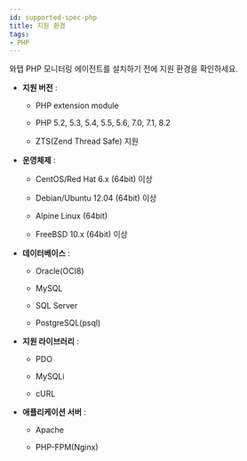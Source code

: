 ```yaml
---
id: supported-spec-php
title: 지원 환경
tags:
- PHP
---
```


와탭 PHP 모니터링 에이전트를 설치하기 전에 지원 환경을 확인하세요.

* **지원 버전** :

    * PHP extension module
    
    * PHP 5.2, 5.3, 5.4, 5.5, 5.6, 7.0, 7.1, 8.2
    
    * ZTS(Zend Thread Safe) 지원


* **운영체제** :

    * CentOS/Red Hat 6.x (64bit) 이상
    
    * Debian/Ubuntu 12.04 (64bit) 이상
    
    * Alpine Linux (64bit)
    
    * FreeBSD 10.x (64bit) 이상

* **데이터베이스** :

    * Oracle(OCI8)
    
    * MySQL
    
    * SQL Server
    
    * PostgreSQL(psql)

* **지원 라이브러리** :

    * PDO
    
    * MySQLi
    
    * cURL

* **애플리케이션 서버** :

    * Apache
    
    * PHP-FPM(Nginx)    

<!-- ## PHP 모니터링 에이전트 지원 환경 -->
<!-- 
<Tabs>
  <TabItem value="php-vs" label="PHP 버전" default>
  <ul>
        <li>PHP extension module</li>
        <li>PHP 5.2, 5.3, 5.4, 5.5, 5.6, 7.0, 7.1</li>
        <li>ZTS(Zend Thread Safe) 지원</li>
  </ul>
  </TabItem>
  <TabItem value="os" label="운영체제">
  <ul>
        <li>CentOS/Red Hat 6.x (64bit) 이상</li>
        <li>Debian/Ubuntu 12.04 (64bit) 이상</li>
        <li>Alpine Linux (64bit) </li>
        <li>FreeBSD 10.x (64bit) 이상</li>
  </ul>
  </TabItem>
  <TabItem value="db" label="데이터베이스">
  <ul>
        <li>Oracle(OCI8)</li> 
        <li>MySQL</li>
        <li>SQL Server</li>
        <li>PostgreSQL(psql)</li>
  </ul>
  </TabItem>
  <TabItem value="library" label="라이브러리">
  <ul>
        <li>PDO</li>
        <li>MySQLi</li>
        <li>cURL</li>
  </ul>
  </TabItem>
  <TabItem value="app-server" label="애플리케이션 서버">
  <ul>
        <li>Apache</li>
        <li>PHP-FPM(Nginx)</li>
  </ul>
  </TabItem>
</Tabs>

-->